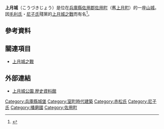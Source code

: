 {{Coor icon|34|41|34.8|N|133|49|19.36|E|scale:10000}}
{{日本城郭概要表|
nihongo = 上月城|
hiragana=こうづきじょう|
romaji=Kōzuki-jō|
img = File:Kozuki Castle.JPG|
img_capt = 城山|
img_width =220px|
name = 上月城|
pref = 兵庫縣|
ar_called = |
struct = 連郭式山城|
tower_struct = 未建造|
builders = [[上月景盛|上月景盛]]|
build_y = [[延元|延元]]元年（1336年）|
revamp = |
rulers = 上月氏、赤松氏、尼子氏|
reject_y = [[天正_(日本)|天正]]6年（1578年）|
remains = 土壘・石垣・空堀|
cultural asset = 無|
location = {{Coord|34|58|34.87|N|134|19|29.79|E|scale:10000}}|
}}

'''上月城'''（こうづきじょう）是位在[[兵庫縣|兵庫縣]][[佐用郡|佐用郡]][[佐用町|佐用町]]（舊[[上月町|上月町]]）的一座[[城_(日本)|山城]]。因[[毛利氏|毛利氏]]・[[尼子氏|尼子氏]]殘黨的[[上月城之戰|上月城之戰]]而有名<ref>{{cite web|title=上月城公園 歴史資料館|url=http://www.town.sayo.lg.jp/kanko/kanko/detail_info/k_rekishisiryoukan/index.html|accessdate=2010-08-05|deadurl=yes|archiveurl=https://web.archive.org/web/20110707102029/http://www.town.sayo.lg.jp/kanko/kanko/detail_info/k_rekishisiryoukan/index.html|archivedate=2011-07-07}}</ref>。
==參考資料==
{{reflist}}

== 關連項目 ==
*[[上月城之戰|上月城之戰]]

== 外部連結 ==
* [https://web.archive.org/web/20110707102029/http://www.town.sayo.lg.jp/kanko/kanko/detail_info/k_rekishisiryoukan/index.html 上月城公園 歴史資料館]

{{DEFAULTSORT:Kozukijo}}
[[Category:兵庫縣城堡|Category:兵庫縣城堡]]
[[Category:室町時代建築|Category:室町時代建築]]
[[Category:赤松氏|Category:赤松氏]]
[[Category:尼子氏|Category:尼子氏]]
[[Category:播磨國|Category:播磨國]]
[[Category:佐用町|Category:佐用町]]